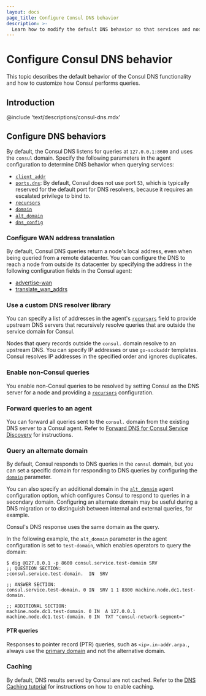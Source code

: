 ```yaml
---
layout: docs
page_title: Configure Consul DNS behavior
description: >-
  Learn how to modify the default DNS behavior so that services and nodes can easily discover other services and nodes in your network.
---
```


# Configure Consul DNS behavior

This topic describes the default behavior of the Consul DNS functionality and how to customize how Consul performs queries.

## Introduction

@include 'text/descriptions/consul-dns.mdx'

## Configure DNS behaviors

By default, the Consul DNS listens for queries at `127.0.0.1:8600` and uses the `consul` domain. Specify the following parameters in the agent configuration to determine DNS behavior when querying services:

- [`client_addr`](/consul/docs/reference/agent/configuration-file/general#client_addr)
- [`ports.dns`](/consul/docs/reference/agent/configuration-file/general#dns_port): By default, Consul does not use port `53`, which is typically reserved for the default port for DNS resolvers, because it requires an escalated privilege to bind to.
- [`recursors`](/consul/docs/reference/agent/configuration-file/general#recursors)
- [`domain`](/consul/docs/reference/agent/configuration-file/dns#domain)
- [`alt_domain`](/consul/docs/reference/agent/configuration-file/general#alt_domain)
- [`dns_config`](/consul/docs/reference/agent/configuration-file/dns#dns_config)

### Configure WAN address translation

By default, Consul DNS queries return a node's local address, even when being queried from a remote datacenter. You can configure the DNS to reach a node from outside its datacenter by specifying the address in the following configuration fields in the Consul agent:

- [advertise-wan](/consul/commands/agent#_advertise-wan)
- [translate_wan_addrs](/consul/docs/reference/agent/configuration-file/general#translate_wan_addrs)

### Use a custom DNS resolver library

You can specify a list of addresses in the agent's [`recursors`](/consul/docs/reference/agent/configuration-file/general#recursors) field to provide upstream DNS servers that recursively resolve queries that are outside the service domain for Consul.

Nodes that query records outside the `consul.` domain resolve to an upstream DNS. You can specify IP addresses or use `go-sockaddr` templates. Consul resolves IP addresses in the specified order and ignores duplicates.

### Enable non-Consul queries

You enable non-Consul queries to be resolved by setting Consul as the DNS server for a node and providing a [`recursors`](/consul/docs/reference/agent/configuration-file/general#recursors) configuration.

### Forward queries to an agent

You can forward all queries sent to the `consul.` domain from the existing DNS server to a Consul agent. Refer to [Forward DNS for Consul Service Discovery](/consul/tutorials/networking/dns-forwarding) for instructions.

### Query an alternate domain

By default, Consul responds to DNS queries in the `consul` domain, but you can set a specific domain for responding to DNS queries by configuring the [`domain`](/consul/docs/reference/agent/configuration-file/dns#domain) parameter.

You can also specify an additional domain in the [`alt_domain`](/consul/docs/reference/agent/configuration-file/general#alt_domain) agent configuration option, which configures Consul to respond to queries in a secondary domain. Configuring an alternate domain may be useful during a DNS migration or to distinguish between internal and external queries, for example.

Consul's DNS response uses the same domain as the query.

In the following example, the `alt_domain` parameter in the agent configuration is set to `test-domain`, which enables operators to query the domain:

```shell-session
$ dig @127.0.0.1 -p 8600 consul.service.test-domain SRV
;; QUESTION SECTION:
;consul.service.test-domain.  IN  SRV

;; ANSWER SECTION:
consul.service.test-domain. 0 IN  SRV 1 1 8300 machine.node.dc1.test-domain.

;; ADDITIONAL SECTION:
machine.node.dc1.test-domain. 0 IN  A 127.0.0.1
machine.node.dc1.test-domain. 0 IN  TXT "consul-network-segment="
```

#### PTR queries

Responses to pointer record (PTR) queries, such as `<ip>.in-addr.arpa.`, always use the [primary domain](/consul/docs/reference/agent/configuration-file/general#domain) and not the alternative domain.

### Caching

By default, DNS results served by Consul are not cached. Refer to the [DNS
Caching tutorial](/consul/tutorials/networking/dns-caching) for instructions on
how to enable caching.

